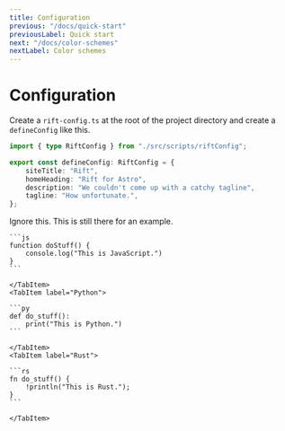 ```yaml
---
title: Configuration
previous: "/docs/quick-start"
previousLabel: Quick start
next: "/docs/color-schemes"
nextLabel: Color schemes
---
```



# Configuration

Create a `rift-config.ts` at the root of the project directory and create a `defineConfig` like this.

```ts
import { type RiftConfig } from "./src/scripts/riftConfig";

export const defineConfig: RiftConfig = {
	siteTitle: "Rift",
	homeHeading: "Rift for Astro",
	description: "We couldn't come up with a catchy tagline",
	tagline: "How unfortunate.",
};
```

Ignore this. This is still there for an example.

<Tabs>
    <TabItem label="JS">

    ```js
    function doStuff() {
    	console.log("This is JavaScript.")
    }
    ```

    </TabItem>
    <TabItem label="Python">

    ```py
    def do_stuff():
    	print("This is Python.")
    ```

    </TabItem>
    <TabItem label="Rust">

    ```rs
    fn do_stuff() {
    	!println("This is Rust.");
    }
    ```

    </TabItem>

</Tabs>

